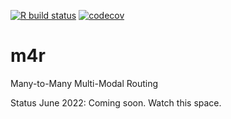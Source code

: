 
[![R build
status](https://github.com/atfutures/m4ra/workflows/R-CMD-check/badge.svg)](https://github.com/atfutures/m4ra/actions?query=workflow%3AR-CMD-check)
[![codecov](https://codecov.io/gh/ATFutures/m4ra/branch/main/graph/badge.svg)](https://app.codecov.io/gh/ATFutures/m4ra)


# m4r

Many-to-Many Multi-Modal Routing

Status June 2022: Coming soon. Watch this space.
